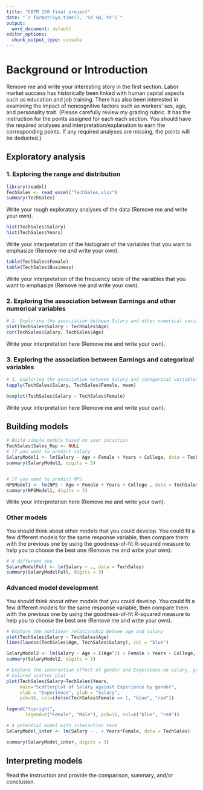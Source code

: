 ```yaml
---
title: "EBTM 350 final project"
date: "`r format(Sys.time(), '%d %B, %Y')`"
output:
  word_document: default
editor_options: 
  chunk_output_type: console
---
```


# Background or Introduction

Remove me and write your interesting story in the first section. Labor market success has historically been linked with human capital aspects such as education and job training. There has also been interested in examining the impact of noncognitive factors such as workers’ sex, age, and personality trait. (Please carefully review my grading rubric. It has the instruction for the points assigned for each each section. You should have the required analyses and interpretation/explanation to earn the corresponding points. If any required analyses are missing, the points will be deducted.)

## Exploratory analysis

### 1. Exploring the range and distribution


```r
library(readxl)
TechSales <- read_excel("TechSales.xlsx")
summary(TechSales)
```

Write your rough exploratory analyses of the data (Remove me and write your own).

```r
hist(TechSales$Salary)
hist(TechSales$Years)
```

Write your interpretation of the histogram of the variables that you want to emphasize (Remove me and write your own).

```r
table(TechSales$Female)
table(TechSales$Business)
```

Write your interpretation of the frequency table of the variables that you want to emphasize (Remove me and write your own).

### 2. Exploring the association between Earnings and other numerical variables

```r
# 2. Exploring the association between Salary and other numerical variables
plot(TechSales$Salary ~ TechSales$Age)
cor(TechSales$Salary, TechSales$Age)
```

Write your interpretation here (Remove me and write your own).

### 3. Exploring the association between Earnings and categorical variables

```r
# 3. Exploring the association between Salary and categorical variables
tapply(TechSales$Salary, TechSales$Female, mean) 

boxplot(TechSales$Salary ~ TechSales$Female)
```

Write your interpretation here (Remove me and write your own).

## Building models

```r
# Build simple models based on your intuition
TechSales$Sales_Rep <- NULL 
# If you want to predict salary
SalaryModel1 <- lm(Salary ~ Age + Female + Years + College, data = TechSales)
summary(SalaryModel1, digits = 3)


# If you want to predict NPS
NPSModel1 <- lm(NPS ~ Age + Female + Years + College , data = TechSales)
summary(NPSModel1, digits = 3)

```

Write your interpretation here (Remove me and write your own).

### Other models

You should think about other models that you could develop. You could fit a few different models for the same response variable, then compare them with the previous one by using the goodness-of-fit R-squared measure to help you to choose the best one (Remove me and write your own).

```r
# A different one
SalaryModelFull <- lm(Salary ~ ., data = TechSales)
summary(SalaryModelFull, digits = 3)
```


### Advanced model development

You should think about other models that you could develop. You could fit a few different models for the same response variable, then compare them with the previous one by using the goodness-of-fit R-squared measure to help you to choose the best one (Remove me and write your own).

```r
# Explore the nonlinear relationship betwee age and salary
plot(TechSales$Salary ~ TechSales$Age)
lines(lowess(TechSales$Age, TechSales$Salary), col = "blue")

SalaryModel2 <- lm(Salary ~ Age + I(Age^2) + Female + Years + College, data = TechSales)
summary(SalaryModel2, digits = 3)

# Explore the interaction effect of gender and Experience on salary, you could explore others
# Colored scatter plot
plot(TechSales$Salary~TechSales$Years, 
     main="Scatterplot of Salary against Experience by gender",
     xlab = "Experience", ylab = "Salary", 
     pch=16, col=ifelse(TechSales$Female == 1, "blue", "red")) 

legend("topright",
       legend=c("Female", "Male"), pch=16, col=c("blue", "red")) 

# A potential model with interaction term
SalaryModel_inter <- lm(Salary ~ . + Years*Female, data = TechSales)

summary(SalaryModel_inter, digits = 3)
```

## Interpreting models

Read the instruction and provide the comparison, summary, and/or conclusion. 
